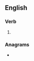 ==English==

===Verb===
{{head|en|verb form}}

# {{en-third-person singular of|perempt}}

===Anagrams===
* {{anagrams|en|pre-empts|preempts|preëmpts}}